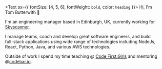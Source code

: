 <Text sx={{ fontSize: [4, 5, 6], fontWeight: `bold`, color: `heading` }}>
  Hi, I'm Tom Butterwith 👋
</Text>

I'm an engineering manager based in Edinburgh, UK, currently working for <a href="https://skyscanner.net">Skyscanner</a>.

I manage teams, coach and develop great software engineers, and build full-stack applications using wide range of technologies including NodeJs, React, Python, Java, and various AWS technologies.

Outside of work I spend my time teaching @ <a href="https://www.codefirstgirls.org.uk/">Code First:Girls</a> and mentoring @<a href="https://codebar.io">codebar.io</a>.